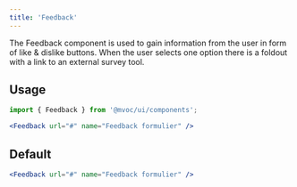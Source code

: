 ```yaml
---
title: 'Feedback'
---
```

The Feedback component is used to gain information from the user in form of like & dislike buttons. When the user selects one option there is a foldout with a link to an external survey tool.



## Usage

```jsx
import { Feedback } from '@mvoc/ui/components';

<Feedback url="#" name="Feedback formulier" />
```

## Default

<div class="not-content">
	<Feedback url="#" name="Feedback formulier" />
</div>

```jsx
<Feedback url="#" name="Feedback formulier" />
```
